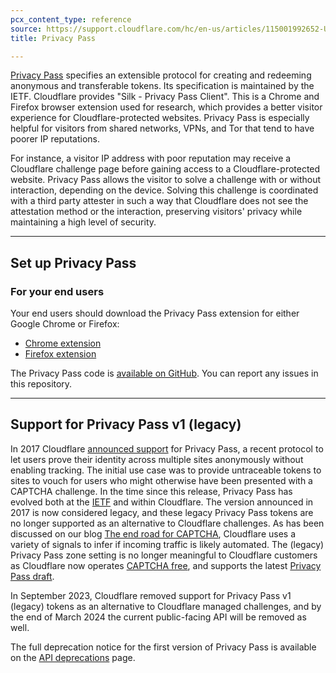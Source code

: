 ```yaml
---
pcx_content_type: reference
source: https://support.cloudflare.com/hc/en-us/articles/115001992652-Using-Privacy-Pass-with-Cloudflare
title: Privacy Pass

---
```


[Privacy Pass](https://datatracker.ietf.org/wg/privacypass/about/) specifies an extensible protocol for creating and redeeming anonymous and transferable tokens. Its specification is maintained by the IETF.
Cloudflare provides "Silk - Privacy Pass Client". This is a Chrome and Firefox browser extension used for research, which provides a better visitor experience for Cloudflare-protected websites. Privacy Pass is especially helpful for visitors from shared networks, VPNs, and Tor that tend to have poorer IP reputations.

For instance, a visitor IP address with poor reputation may receive a Cloudflare challenge page before gaining access to a Cloudflare-protected website. Privacy Pass allows the visitor to solve a challenge with or without interaction, depending on the device. Solving this challenge is coordinated with a third party attester in such a way that Cloudflare does not see the attestation method or the interaction, preserving visitors' privacy while maintaining a high level of security.

***

## Set up Privacy Pass

### For your end users

Your end users should download the Privacy Pass extension for either Google Chrome or Firefox:

* [Chrome extension](https://chrome.google.com/webstore/detail/privacy-pass/ajhmfdgkijocedmfjonnpjfojldioehi)
* [Firefox extension](https://addons.mozilla.org/en-US/firefox/addon/privacy-pass/)

The Privacy Pass code is [available on GitHub](https://github.com/cloudflare/pp-browser-extension). You can report any issues in this repository.

***

## Support for Privacy Pass v1 (legacy)

In 2017 Cloudflare [announced support](https://blog.cloudflare.com/cloudflare-supports-privacy-pass/) for Privacy Pass, a recent protocol to let users prove their identity across multiple sites anonymously without enabling tracking. The initial use case was to provide untraceable tokens to sites to vouch for users who might otherwise have been presented with a CAPTCHA challenge. In the time since this release, Privacy Pass has evolved both at the [IETF](https://datatracker.ietf.org/wg/privacypass/documents/) and within Cloudflare. The version announced in 2017 is now considered legacy, and these legacy Privacy Pass tokens are no longer supported as an alternative to Cloudflare challenges. As has been discussed on our blog [The end road for CAPTCHA](https://blog.cloudflare.com/end-cloudflare-captcha/), Cloudflare uses a variety of signals to infer if incoming traffic is likely automated. The (legacy) Privacy Pass zone setting is no longer meaningful to Cloudflare customers as Cloudflare now operates [CAPTCHA free](https://blog.cloudflare.com/turnstile-ga/), and supports the latest [Privacy Pass draft](https://blog.cloudflare.com/eliminating-captchas-on-iphones-and-macs-using-new-standard/).

In September 2023, Cloudflare removed support for Privacy Pass v1 (legacy) tokens as an alternative to Cloudflare managed challenges, and by the end of March 2024 the current public-facing API will be removed as well.

The full deprecation notice for the first version of Privacy Pass is available on the [API deprecations](/fundamentals/api/reference/deprecations/#2024-03-31) page.
